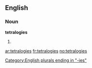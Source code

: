 ==English==

===Noun===
'''tetralogies'''

# {{plural of|[[tetralogy]]}}

[[Category:English plurals ending in "-ies"]]

[[ar:tetralogies]]
[[fr:tetralogies]]
[[no:tetralogies]]